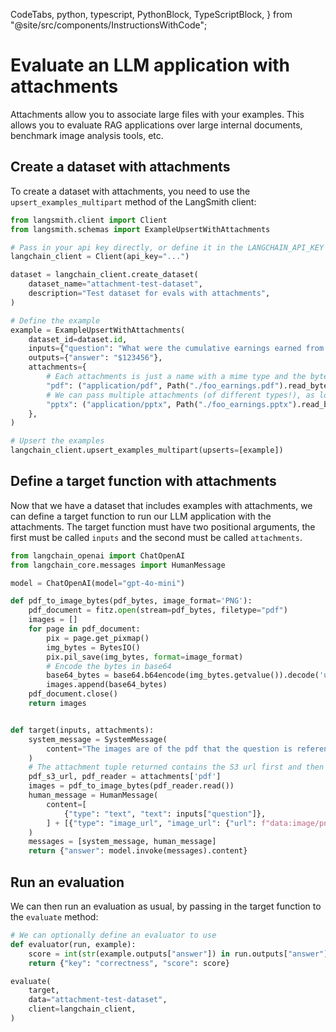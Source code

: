   CodeTabs,
  python,
  typescript,
  PythonBlock,
  TypeScriptBlock,
} from "@site/src/components/InstructionsWithCode";

# Evaluate an LLM application with attachments

Attachments allow you to associate large files with your examples. This allows you to evaluate RAG applications
over large internal documents, benchmark image analysis tools, etc.

## Create a dataset with attachments

To create a dataset with attachments, you need to use the `upsert_examples_multipart` method of the LangSmith client:

```python
from langsmith.client import Client
from langsmith.schemas import ExampleUpsertWithAttachments

# Pass in your api key directly, or define it in the LANGCHAIN_API_KEY environment variable
langchain_client = Client(api_key="...")

dataset = langchain_client.create_dataset(
    dataset_name="attachment-test-dataset",
    description="Test dataset for evals with attachments",
)

# Define the example
example = ExampleUpsertWithAttachments(
    dataset_id=dataset.id,
    inputs={"question": "What were the cumulative earnings earned from online orders in the midwest during Q2?"},
    outputs={"answer": "$123456"},
    attachments={
        # Each attachments is just a name with a mime type and the bytes content of the file
        "pdf": ("application/pdf", Path("./foo_earnings.pdf").read_bytes()),
        # We can pass multiple attachments (of different types!), as long as they have different names
        "pptx": ("application/pptx", Path("./foo_earnings.pptx").read_bytes()),
    },
)

# Upsert the examples
langchain_client.upsert_examples_multipart(upserts=[example])
```

## Define a target function with attachments

Now that we have a dataset that includes examples with attachments, we can define a target function to run our LLM application with the attachments.
The target function must have two positional arguments, the first must be called `inputs` and the second must be called `attachments`.

```python
from langchain_openai import ChatOpenAI
from langchain_core.messages import HumanMessage

model = ChatOpenAI(model="gpt-4o-mini")

def pdf_to_image_bytes(pdf_bytes, image_format='PNG'):
    pdf_document = fitz.open(stream=pdf_bytes, filetype="pdf")
    images = []
    for page in pdf_document:
        pix = page.get_pixmap()
        img_bytes = BytesIO()
        pix.pil_save(img_bytes, format=image_format)
        # Encode the bytes in base64
        base64_bytes = base64.b64encode(img_bytes.getvalue()).decode('utf-8')
        images.append(base64_bytes)
    pdf_document.close()
    return images


def target(inputs, attachments):
    system_message = SystemMessage(
        content="The images are of the pdf that the question is referencing. Use the images to generate your answer."
    )
    # The attachment tuple returned contains the S3 url first and then a reader of the bytes
    pdf_s3_url, pdf_reader = attachments['pdf']
    images = pdf_to_image_bytes(pdf_reader.read())
    human_message = HumanMessage(
        content=[
            {"type": "text", "text": inputs["question"]},
        ] + [{"type": "image_url", "image_url": {"url": f"data:image/png;base64,{image}"}} for image in images],
    )
    messages = [system_message, human_message]
    return {"answer": model.invoke(messages).content}
```

## Run an evaluation

We can then run an evaluation as usual, by passing in the target function to the `evaluate` method:

```python
# We can optionally define an evaluator to use
def evaluator(run, example):
    score = int(str(example.outputs["answer"]) in run.outputs["answer"])
    return {"key": "correctness", "score": score}

evaluate(
    target,
    data="attachment-test-dataset",
    client=langchain_client,
)
```